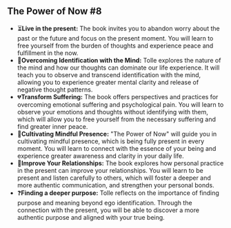 ## The Power of Now #8

- ⏳**Live in the present:** The book invites you to abandon worry about the past or the future and focus on the present moment. You will learn to free yourself from the burden of thoughts and experience peace and fulfillment in the now.
- 🧠**Overcoming Identification with the Mind:** Tolle explores the nature of the mind and how our thoughts can dominate our life experience. It will teach you to observe and transcend identification with the mind, allowing you to experience greater mental clarity and release of negative thought patterns.
- 💔**Transform Suffering:** The book offers perspectives and practices for overcoming emotional suffering and psychological pain. You will learn to observe your emotions and thoughts without identifying with them, which will allow you to free yourself from the necessary suffering and find greater inner peace.
- 🧩**Cultivating Mindful Presence:** "The Power of Now" will guide you in cultivating mindful presence, which is being fully present in every moment. You will learn to connect with the essence of your being and experience greater awareness and clarity in your daily life.
- 🧏**Improve Your Relationships:** The book explores how personal practice in the present can improve your relationships. You will learn to be present and listen carefully to others, which will foster a deeper and more authentic communication, and strengthen your personal bonds.
- ❓**Finding a deeper purpose:** Tolle reflects on the importance of finding purpose and meaning beyond ego identification. Through the connection with the present, you will be able to discover a more authentic purpose and aligned with your true being.
